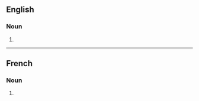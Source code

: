 ==English==

===Noun===
{{head|en|noun plural form}}

# {{plural of|acidification|lang=en}}

----

==French==

===Noun===
{{head|fr|noun plural form|g=f}}

# {{plural of|acidification|lang=fr}}
